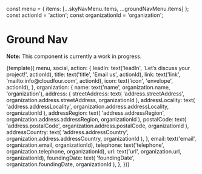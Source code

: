 const menu = { items: [...skyNavMenu.items, ...groundNavMenu.items] };
const actionId = 'action';
const organizationId = 'organization';

<Meta title="Components/Ground Nav" decorators={[withKnobs]} />

# Ground Nav

**Note:** This component is currently a work in progress.

<Preview>
  <Story name="Cloud Four">
    {template({
      menu,
      social,
      action: {
        leadIn: text('leadIn', 'Let’s discuss your project!', actionId),
        title: text('title', 'Email us', actionId),
        link: text('link', 'mailto:info@cloudfour.com', actionId),
        icon: text('icon', 'envelope', actionId),
      },
      organization: {
        name: text('name', organization.name, 'organization'),
        address: {
          streetAddress: text(
            'address.streetAddress',
            organization.address.streetAddress,
            organizationId
          ),
          addressLocality: text(
            'address.addressLocality',
            organization.address.addressLocality,
            organizationId
          ),
          addressRegion: text(
            'address.addressRegion',
            organization.address.addressRegion,
            organizationId
          ),
          postalCode: text(
            'address.postalCode',
            organization.address.postalCode,
            organizationId
          ),
          addressCountry: text(
            'address.addressCountry',
            organization.address.addressCountry,
            organizationId
          ),
        },
        email: text('email', organization.email, organizationId),
        telephone: text('telephone', organization.telephone, organizationId),
        url: text('url', organization.url, organizationId),
        foundingDate: text(
          'foundingDate',
          organization.foundingDate,
          organizationId
        ),
      },
    })}
  </Story>
</Preview>
